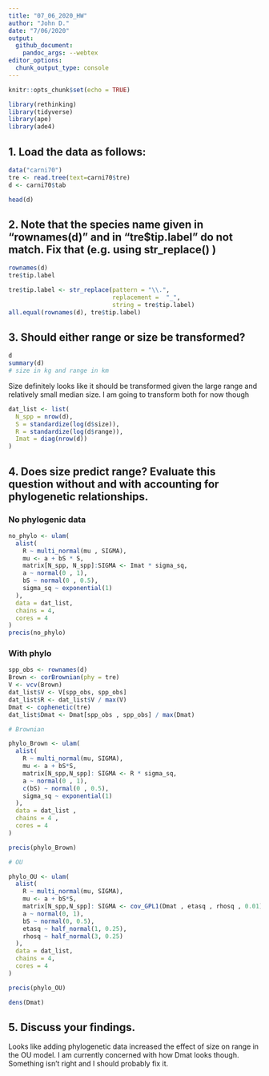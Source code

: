 ```yaml
---
title: "07_06_2020_HW"
author: "John D."
date: "7/06/2020"
output:
  github_document:
    pandoc_args: --webtex
editor_options: 
  chunk_output_type: console
---
```


```r
knitr::opts_chunk$set(echo = TRUE)
```

```r
library(rethinking)
library(tidyverse)
library(ape)
library(ade4)
```

## 1. Load the data as follows:
```r
data("carni70")
tre <- read.tree(text=carni70$tre)
d <- carni70$tab
```

```r
head(d)
```

## 2. Note that the species name given in "rownames(d)" and in "tre$tip.label" do not match.  Fix that (e.g. using str_replace() )

```r
rownames(d)
tre$tip.label

tre$tip.label <- str_replace(pattern = "\\.",
                             replacement =  "_",
                             string = tre$tip.label)
all.equal(rownames(d), tre$tip.label)
```

## 3. Should either range or size be transformed?

```r
d
summary(d)
# size in kg and range in km
```

Size definitely looks like it should be transformed given the large range and relatively small median size. I am going to transform both for now though

```r
dat_list <- list(
  N_spp = nrow(d),
  S = standardize(log(d$size)),
  R = standardize(log(d$range)),
  Imat = diag(nrow(d))
)

```


## 4. Does size predict range?  Evaluate this question without and with accounting for phylogenetic relationships.

### No phylogenic data


```r

no_phylo <- ulam(
  alist(
    R ~ multi_normal(mu , SIGMA),
    mu <- a + bS * S,
    matrix[N_spp, N_spp]:SIGMA <- Imat * sigma_sq,
    a ~ normal(0 , 1),
    bS ~ normal(0 , 0.5),
    sigma_sq ~ exponential(1)
  ),
  data = dat_list,
  chains = 4,
  cores = 4
)
precis(no_phylo)

```

### With phylo

```r
spp_obs <- rownames(d)
Brown <- corBrownian(phy = tre)
V <- vcv(Brown)
dat_list$V <- V[spp_obs, spp_obs]
dat_list$R <- dat_list$V / max(V)
Dmat <- cophenetic(tre)
dat_list$Dmat <- Dmat[spp_obs , spp_obs] / max(Dmat)

```

```r
# Brownian

phylo_Brown <- ulam(
  alist(
    R ~ multi_normal(mu, SIGMA),
    mu <- a + bS*S,
    matrix[N_spp,N_spp]: SIGMA <- R * sigma_sq,
    a ~ normal(0 , 1),
    c(bS) ~ normal(0 , 0.5),
    sigma_sq ~ exponential(1)
  ),
  data = dat_list ,
  chains = 4 ,
  cores = 4
)

precis(phylo_Brown)
```

```r
# OU

phylo_OU <- ulam(
  alist(
    R ~ multi_normal(mu, SIGMA),
    mu <- a + bS*S,
    matrix[N_spp,N_spp]: SIGMA <- cov_GPL1(Dmat , etasq , rhosq , 0.01),
    a ~ normal(0, 1),
    bS ~ normal(0, 0.5),
    etasq ~ half_normal(1, 0.25),
    rhosq ~ half_normal(3, 0.25)
  ),
  data = dat_list,
  chains = 4,
  cores = 4
)

precis(phylo_OU)
```

```r
dens(Dmat)
```


## 5. Discuss your findings.

Looks like adding phylogenetic data increased the effect of size on range in the OU model. I am currently concerned with how Dmat looks though. Something isn't right and I should probably fix it.